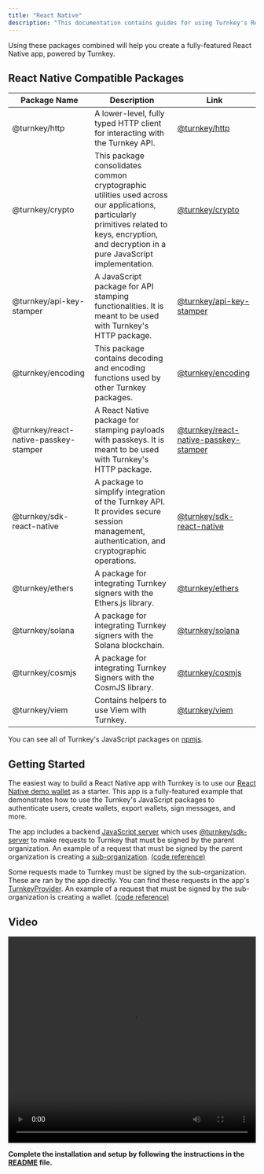 ```yaml
---
title: "React Native"
description: "This documentation contains guides for using Turnkey's React Native compatible [JavaScript packages](https://github.com/tkhq/sdk/tree/main/packages)."
---
```


Using these packages combined will help you create a fully-featured React Native app, powered by Turnkey.

## React Native Compatible Packages

| Package Name                          | Description                                                                                                                                                                                     | Link                                                                                                         |
| ------------------------------------- | ----------------------------------------------------------------------------------------------------------------------------------------------------------------------------------------------- | ------------------------------------------------------------------------------------------------------------ |
| @turnkey/http                         | A lower-level, fully typed HTTP client for interacting with the Turnkey API.                                                                                                                    | [@turnkey/http](https://www.npmjs.com/package/@turnkey/http)                                                 |
| @turnkey/crypto                       | This package consolidates common cryptographic utilities used across our applications, particularly primitives related to keys, encryption, and decryption in a pure JavaScript implementation. | [@turnkey/crypto](https://www.npmjs.com/package/@turnkey/crypto)                                             |
| @turnkey/api-key-stamper              | A JavaScript package for API stamping functionalities. It is meant to be used with Turnkey's HTTP package.                                                                                      | [@turnkey/api-key-stamper](https://www.npmjs.com/package/@turnkey/api-key-stamper)                           |
| @turnkey/encoding                     | This package contains decoding and encoding functions used by other Turnkey packages.                                                                                                           | [@turnkey/encoding](https://www.npmjs.com/package/@turnkey/encoding)                                         |
| @turnkey/react-native-passkey-stamper | A React Native package for stamping payloads with passkeys. It is meant to be used with Turnkey's HTTP package.                                                                                 | [@turnkey/react-native-passkey-stamper](https://www.npmjs.com/package/@turnkey/react-native-passkey-stamper) |
| @turnkey/sdk-react-native             | A package to simplify integration of the Turnkey API. It provides secure session management, authentication, and cryptographic operations.                                                      | [@turnkey/sdk-react-native](https://www.npmjs.com/package/@turnkey/sdk-react-native)                         |
| @turnkey/ethers                       | A package for integrating Turnkey signers with the Ethers.js library.                                                                                                                           | [@turnkey/ethers](https://www.npmjs.com/package/@turnkey/ethers)                                             |
| @turnkey/solana                       | A package for integrating Turnkey signers with the Solana blockchain.                                                                                                                           | [@turnkey/solana](https://www.npmjs.com/package/@turnkey/solana)                                             |
| @turnkey/cosmjs                       | A package for integrating Turnkey Signers with the CosmJS library.                                                                                                                              | [@turnkey/cosmjs](https://www.npmjs.com/package/@turnkey/cosmjs)                                             |
| @turnkey/viem                         | Contains helpers to use Viem with Turnkey.                                                                                                                                                      | [@turnkey/viem](https://www.npmjs.com/package/@turnkey/viem)                                                 |

You can see all of Turnkey's JavaScript packages on [npmjs](https://www.npmjs.com/search?q=keywords:Turnkey).

## Getting Started

The easiest way to build a React Native app with Turnkey is to use our [React Native demo wallet](https://github.com/tkhq/react-native-demo-wallet) as a starter. This app is a fully-featured example that demonstrates how to use the Turnkey's JavaScript packages to authenticate users, create wallets, export wallets, sign messages, and more.

The app includes a backend [JavaScript server](https://github.com/tkhq/react-native-demo-wallet/blob/main/app/turnkey%2Bapi.ts) which uses [@turnkey/sdk-server](https://www.npmjs.com/package/@turnkey/sdk-server) to make requests to Turnkey that must be signed by the parent organization. An example of a request that must be signed by the parent organization is creating a [sub-organization](/concepts/sub-organizations). [(code reference)](https://github.com/tkhq/react-native-demo-wallet/blob/6200e34563ed5076a1f7305c9aaa8f65d9242b53/app/turnkey%2Bapi.ts#L132-L192)

Some requests made to Turnkey must be signed by the sub-organization. These are ran by the app directly. You can find these requests in the app's [TurnkeyProvider](https://github.com/tkhq/react-native-demo-wallet/blob/main/providers/turnkey.tsx). An example of a request that must be signed by the sub-organization is creating a wallet. [(code reference)](https://github.com/tkhq/react-native-demo-wallet/blob/6200e34563ed5076a1f7305c9aaa8f65d9242b53/providers/turnkey.tsx#L609-L642)

## Video
<Frame>
  <video
  src="https://github.com/tkhq/react-native-demo-wallet/raw/refs/heads/main/assets/videos/demo_video.mov"
  width="100%"
  height="420"
  controls
></video>
</Frame>

**Complete the installation and setup by following the instructions in the [README](https://github.com/tkhq/react-native-demo-wallet/blob/main/README.md) file.**
